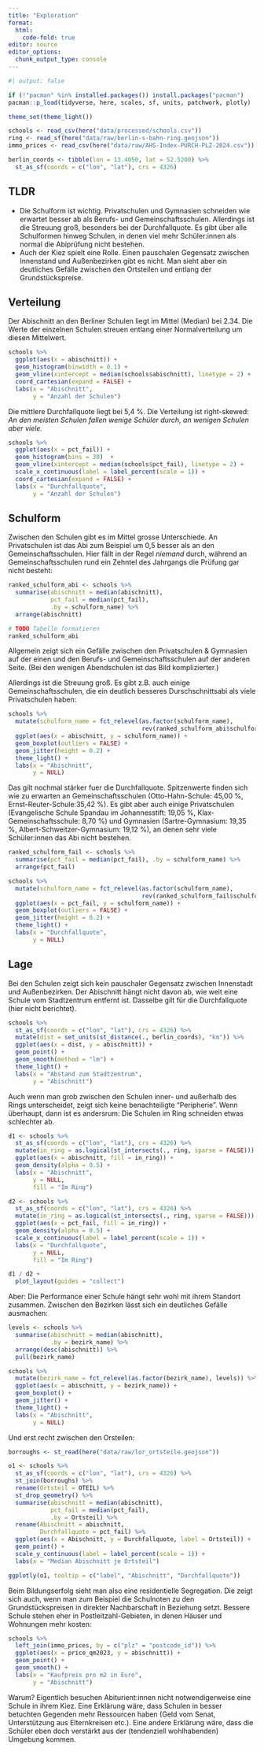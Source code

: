 ```yaml
---
title: "Exploration"
format: 
  html:
    code-fold: true
editor: source
editor_options: 
  chunk_output_type: console
---
```


```r
#| output: false

if (!"pacman" %in% installed.packages()) install.packages("pacman")
pacman::p_load(tidyverse, here, scales, sf, units, patchwork, plotly)

theme_set(theme_light())

schools <- read_csv(here("data/processed/schools.csv"))
ring <- read_sf(here("data/raw/berlin-s-bahn-ring.geojson"))
immo_prices <- read_csv(here("data/raw/AHS-Index-PURCH-PLZ-2024.csv"))

berlin_coords <- tibble(lon = 13.4050, lat = 52.5200) %>% 
  st_as_sf(coords = c("lon", "lat"), crs = 4326)
```

## TLDR

- Die Schulform ist wichtig. Privatschulen und Gymnasien schneiden wie erwartet besser ab als Berufs- und Gemeinschaftsschulen. Allerdings ist die Streuung groß, besonders bei der Durchfallquote. Es gibt über alle Schulformen hinweg Schulen, in denen viel mehr Schüler:innen als normal die Abiprüfung nicht bestehen.
- Auch der Kiez spielt eine Rolle. Einen pauschalen Gegensatz zwischen Innenstand und Außenbezirken gibt es nicht. Man sieht aber ein deutliches Gefälle zwischen den Ortsteilen und entlang der Grundstückspreise.


## Verteilung

Der Abischnitt an den Berliner Schulen liegt im Mittel (Median) bei 2.34. Die Werte der einzelnen Schulen streuen entlang einer Normalverteilung um diesen Mittelwert.

```r
schools %>% 
  ggplot(aes(x = abischnitt)) +
  geom_histogram(binwidth = 0.1) +
  geom_vline(xintercept = median(schools$abischnitt), linetype = 2) +
  coord_cartesian(expand = FALSE) +
  labs(x = "Abischnitt",
       y = "Anzahl der Schulen")
```

Die mittlere Durchfallquote liegt bei 5,4 %. Die Verteilung ist right-skewed: *An den meisten Schulen fallen wenige Schüler durch, an wenigen Schulen aber viele.*

```r
schools %>% 
  ggplot(aes(x = pct_fail)) +
  geom_histogram(bins = 30)  +
  geom_vline(xintercept = median(schools$pct_fail), linetype = 2) +
  scale_x_continuous(label = label_percent(scale = 1)) +
  coord_cartesian(expand = FALSE) +
  labs(x = "Durchfallquote",
       y = "Anzahl der Schulen")
```


## Schulform

Zwischen den Schulen gibt es im Mittel grosse Unterschiede. An Privatschulen ist das Abi zum Beispiel um 0,5 besser als an den Gemeinschaftsschulen. Hier fällt in der Regel *niemand* durch, während an Gemeinschaftsschulen rund ein Zehntel des Jahrgangs die Prüfung gar nicht besteht:

```r
ranked_schulform_abi <- schools %>% 
  summarise(abischnitt = median(abischnitt),
            pct_fail = median(pct_fail),
            .by = schulform_name) %>%
  arrange(abischnitt)

# TODO Tabelle formatieren
ranked_schulform_abi
```

Allgemein zeigt sich ein Gefälle zwischen den Privatschulen & Gymnasien auf der einen und den Berufs- und Gemeinschaftsschulen auf der anderen Seite. (Bei den wenigen Abendschulen ist das Bild komplizierter.) 

Allerdings ist die Streuung groß. Es gibt z.B. auch einige Gemeinschaftsschulen, die ein deutlich besseres Durschschnittsabi als viele Privatschulen haben:

```r
schools %>% 
  mutate(schulform_name = fct_relevel(as.factor(schulform_name),
                                      rev(ranked_schulform_abi$schulform_name))) %>% 
  ggplot(aes(x = abischnitt, y = schulform_name)) +
  geom_boxplot(outliers = FALSE) +
  geom_jitter(height = 0.2) +
  theme_light() +
  labs(x = "Abischnitt",
       y = NULL)
```

Das gilt nochmal stärker fuer die Durchfallquote. Spitzenwerte finden sich wie zu erwarten an Gemeinschaftsschulen (Otto-Hahn-Schule: 45,00 %, Ernst-Reuter-Schule:35,42 %). Es gibt aber auch einige Privatschulen (Evangelische Schule Spandau im Johannesstift: 19,05 %, Klax-Gemeinschaftsschule: 8,70 %) und Gymnasien (Sartre-Gymnasium: 19,35 %, Albert-Schweitzer-Gymnasium: 19,12 %), an denen sehr viele Schüler:innen das Abi nicht bestehen.

```r
ranked_schulform_fail <- schools %>%
  summarise(pct_fail = median(pct_fail), .by = schulform_name) %>%
  arrange(pct_fail)

schools %>%
  mutate(schulform_name = fct_relevel(as.factor(schulform_name),
                                      rev(ranked_schulform_fail$schulform_name))) %>% 
  ggplot(aes(x = pct_fail, y = schulform_name)) +
  geom_boxplot(outliers = FALSE) +
  geom_jitter(height = 0.2) +
  theme_light() +
  labs(x = "Durchfallquote",
       y = NULL)
```


## Lage

Bei den Schulen zeigt sich kein pauschaler Gegensatz zwischen Innenstadt und Außenbezirken. Der Abischnitt hängt nicht davon ab, wie weit eine Schule vom Stadtzentrum entfernt ist. Dasselbe gilt für die Durchfallquote (hier nicht berichtet).

```r
schools %>% 
  st_as_sf(coords = c("lon", "lat"), crs = 4326) %>% 
  mutate(dist = set_units(st_distance(., berlin_coords), "km")) %>% 
  ggplot(aes(x = dist, y = abischnitt)) +
  geom_point() +
  geom_smooth(method = "lm") +
  theme_light() +
  labs(x = "Abstand zum Stadtzentrum",
       y = "Abischnitt")
```

Auch wenn man grob zwischen den Schulen inner- und außerhalb des Rings unterscheidet, zeigt sich keine benachteiligte "Peripherie". Wenn überhaupt, dann ist es andersrum: Die Schulen im Ring schneiden etwas schlechter ab.

```r
d1 <- schools %>% 
  st_as_sf(coords = c("lon", "lat"), crs = 4326) %>% 
  mutate(in_ring = as.logical(st_intersects(., ring, sparse = FALSE))) %>%
  ggplot(aes(x = abischnitt, fill = in_ring)) +
  geom_density(alpha = 0.5) +
  labs(x = "Abischnitt",
       y = NULL,
       fill = "Im Ring")

d2 <- schools %>% 
  st_as_sf(coords = c("lon", "lat"), crs = 4326) %>% 
  mutate(in_ring = as.logical(st_intersects(., ring, sparse = FALSE))) %>%
  ggplot(aes(x = pct_fail, fill = in_ring)) +
  geom_density(alpha = 0.5) +
  scale_x_continuous(label = label_percent(scale = 1)) +
  labs(x = "Durchfallquote",
       y = NULL,
       fill = "Im Ring")

d1 / d2 +
  plot_layout(guides = "collect")
```

Aber: Die Performance einer Schule hängt sehr wohl mit ihrem Standort zusammen. Zwischen den Bezirken lässt sich ein deutliches Gefälle ausmachen:

```r
levels <- schools %>% 
  summarise(abischnitt = median(abischnitt), 
            .by = bezirk_name) %>% 
  arrange(desc(abischnitt)) %>% 
  pull(bezirk_name)

schools %>% 
  mutate(bezirk_name = fct_relevel(as.factor(bezirk_name), levels)) %>% 
  ggplot(aes(x = abischnitt, y = bezirk_name)) +
  geom_boxplot() +
  geom_jitter() +
  theme_light() +
  labs(x = "Abischnitt",
       y = NULL)
```

Und erst recht zwischen den Orsteilen:

```r
borroughs <- st_read(here("data/raw/lor_ortsteile.geojson"))

o1 <- schools %>% 
  st_as_sf(coords = c("lon", "lat"), crs = 4326) %>% 
  st_join(borroughs) %>% 
  rename(Ortsteil = OTEIL) %>% 
  st_drop_geometry() %>% 
  summarise(abischnitt = median(abischnitt), 
            pct_fail = median(pct_fail),
            .by = Ortsteil) %>%
  rename(Abischnitt = abischnitt,
         Durchfallquote = pct_fail) %>% 
  ggplot(aes(x = Abischnitt, y = Durchfallquote, label = Ortsteil)) +
  geom_point() +
  scale_y_continuous(label = label_percent(scale = 1)) +
  labs(x = "Median Abischnitt je Ortsteil")

ggplotly(o1, tooltip = c("label", "Abischnitt", "Durchfallquote"))
```

Beim Bildungserfolg sieht man also eine residentielle Segregation. Die zeigt sich auch, wenn man zum Beispiel die Schulnoten zu den Grundstückspreisen in direkter Nachbarschaft in Beziehung setzt. Bessere Schule stehen eher in Postleitzahl-Gebieten, in denen Häuser und Wohnungen mehr kosten:

```r
schools %>% 
  left_join(immo_prices, by = c("plz" = "postcode_id")) %>% 
  ggplot(aes(x = price_qm2023, y = abischnitt)) +
  geom_point() +
  geom_smooth() +
  labs(x = "Kaufpreis pro m2 in Euro",
       y = "Abischnitt")
```

Warum? Eigentlich besuchen Abiturient:innen nicht notwendigerweise eine Schule in ihrem Kiez. Eine Erklärung wäre, dass Schulen in besser betuchten Gegenden mehr Ressourcen haben (Geld vom Senat, Unterstützung aus Elternkreisen etc.). Eine andere Erklärung wäre, dass die Schüler eben doch verstärkt aus der (tendenziell wohlhabenden) Umgebung kommen.

 